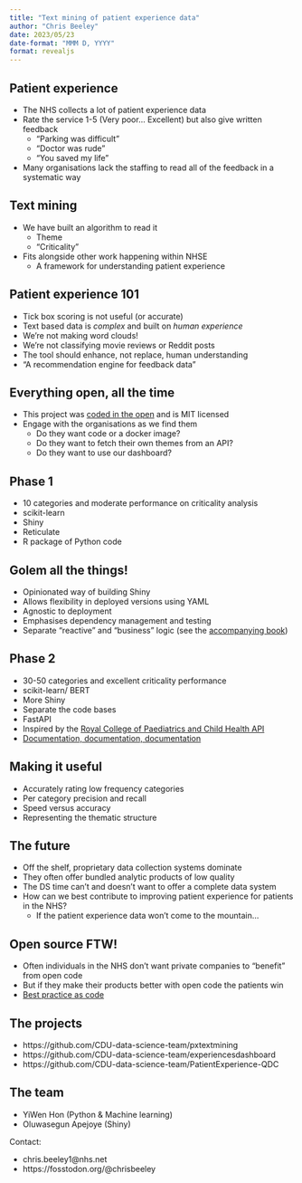 ```yaml
---
title: "Text mining of patient experience data"
author: "Chris Beeley"
date: 2023/05/23
date-format: "MMM D, YYYY"
format: revealjs
---
```


## Patient experience

* The NHS collects a lot of patient experience data
* Rate the service 1-5 (Very poor... Excellent) but also give written feedback
    * "Parking was difficult"
    * "Doctor was rude"
    * "You saved my life"
* Many organisations lack the staffing to read all of the feedback in a systematic way

## Text mining

* We have built an algorithm to read it
    * Theme
    * "Criticality"
* Fits alongside other work happening within NHSE
    * A framework for understanding patient experience

## Patient experience 101

* Tick box scoring is not useful (or accurate)
* Text based data is _complex_ and built on _human experience_
* We're not making word clouds!
* We're not classifying movie reviews or Reddit posts
* The tool should enhance, not replace, human understanding
* "A recommendation engine for feedback data"

## Everything open, all the time

* This project was [coded in the open](https://transform.england.nhs.uk/key-tools-and-info/digital-playbooks/open-source-digital-playbook/cdu-data-science-team/) and is MIT licensed
* Engage with the organisations as we find them
    * Do they want code or a docker image?
    * Do they want to fetch their own themes from an API?
    * Do they want to use our dashboard?
  
## Phase 1

* 10 categories and moderate performance on criticality analysis
* scikit-learn
* Shiny
* Reticulate
* R package of Python code

## Golem all the things!

* Opinionated way of building Shiny
* Allows flexibility in deployed versions using YAML
* Agnostic to deployment
* Emphasises dependency management and testing
* Separate "reactive" and "business" logic (see the [accompanying book](https://engineering-shiny.org/))
    
## Phase 2

* 30-50 categories and excellent criticality performance
* scikit-learn/ BERT
* More Shiny
* Separate the code bases
* FastAPI
* Inspired by the [Royal College of Paediatrics and Child Health API](https://www.rcpch.ac.uk/resources/growth-charts/digital)
* [Documentation, documentation, documentation](https://github.com/CDU-data-science-team/PatientExperience-QDC)

## Making it useful

* Accurately rating low frequency categories
* Per category precision and recall
* Speed versus accuracy
* Representing the thematic structure

## The future

* Off the shelf, proprietary data collection systems dominate
* They often offer bundled analytic products of low quality
* The DS time can't and doesn't want to offer a complete data system
* How can we best contribute to improving patient experience for patients in the NHS?
    * If the patient experience data won't come to the mountain...

## Open source FTW!

* Often individuals in the NHS don't want private companies to "benefit" from open code
* But if they make their products better with open code the patients win
* [Best practice as code](https://www.rcpch.ac.uk/news-events/news/royal-colleges-30-best-practice-code)

## The projects

* https://github.com/CDU-data-science-team/pxtextmining
* https://github.com/CDU-data-science-team/experiencesdashboard
* https://github.com/CDU-data-science-team/PatientExperience-QDC

## The team

* YiWen Hon (Python & Machine learning)
* Oluwasegun Apejoye (Shiny)

Contact:

* chris.beeley1@nhs.net
* https://fosstodon.org/@chrisbeeley
